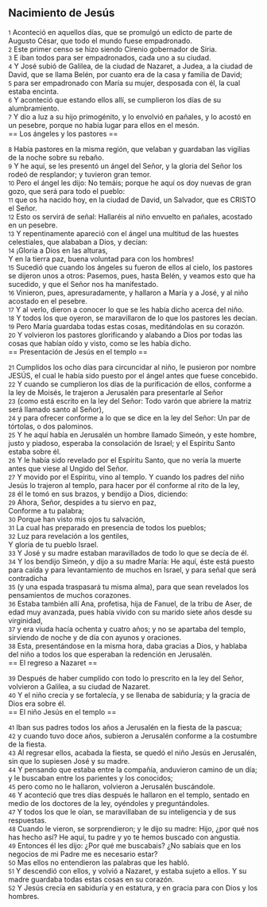 == Nacimiento de Jesús ==

{{anchor|1}} <small>1</small> Aconteció en aquellos días, que se promulgó un edicto de parte de Augusto César, que todo el mundo fuese empadronado.<br>
{{anchor|2}} <small>2</small> Este primer censo se hizo siendo Cirenio gobernador de Siria.<br>
{{anchor|3}} <small>3</small> E iban todos para ser empadronados, cada uno a su ciudad.<br>
{{anchor|4}} <small>4</small> Y José subió de Galilea, de la ciudad de Nazaret, a Judea, a la ciudad de David, que se llama Belén, por cuanto era de la casa y familia de David;<br>
{{anchor|5}} <small>5</small> para ser empadronado con María su mujer, desposada con él, la cual estaba encinta.<br>
{{anchor|6}} <small>6</small> Y aconteció que estando ellos allí, se cumplieron los días de su alumbramiento.<br>
{{anchor|7}} <small>7</small> Y dio a luz a su hijo primogénito, y lo envolvió en pañales, y lo acostó en un pesebre, porque no había lugar para ellos en el mesón.<br>
== Los ángeles y los pastores ==

{{anchor|8}} <small>8</small> Había pastores en la misma región, que velaban y guardaban las vigilias de la noche sobre su rebaño.<br>
{{anchor|9}} <small>9</small> Y he aquí, se les presentó un ángel del Señor, y la gloria del Señor los rodeó de resplandor; y tuvieron gran temor.<br>
{{anchor|10}} <small>10</small> Pero el ángel les dijo: No temáis; porque he aquí os doy nuevas de gran gozo, que será para todo el pueblo:<br>
{{anchor|11}} <small>11</small> que os ha nacido hoy, en la ciudad de David, un Salvador, que es CRISTO el Señor.<br>
{{anchor|12}} <small>12</small> Esto os servirá de señal: Hallaréis al niño envuelto en pañales, acostado en un pesebre.<br>
{{anchor|13}} <small>13</small> Y repentinamente apareció con el ángel una multitud de las huestes celestiales, que alababan a Dios, y decían:<br>
{{anchor|14}} <small>14</small> ¡Gloria a Dios en las alturas,<br>
Y en la tierra paz, buena voluntad para con los hombres!<br>
{{anchor|15}} <small>15</small> Sucedió que cuando los ángeles su fueron de ellos al cielo, los pastores se dijeron unos a otros: Pasemos, pues, hasta Belén, y veamos esto que ha sucedido, y que el Señor nos ha manifestado.<br>
{{anchor|16}} <small>16</small> Vinieron, pues, apresuradamente, y hallaron a María y a José, y al niño acostado en el pesebre.<br>
{{anchor|17}} <small>17</small> Y al verlo, dieron a conocer lo que se les había dicho acerca del niño.<br>
{{anchor|18}} <small>18</small> Y todos los que oyeron, se maravillaron de lo que los pastores les decían.<br>
{{anchor|19}} <small>19</small> Pero María guardaba todas estas cosas, meditándolas en su corazón.<br>
{{anchor|20}} <small>20</small> Y volvieron los pastores glorificando y alabando a Dios por todas las cosas que habían oído y visto, como se les había dicho.<br>
== Presentación de Jesús en el templo ==

{{anchor|21}} <small>21</small> Cumplidos los ocho días para circuncidar al niño, le pusieron por nombre JESÚS, el cual le había sido puesto por el ángel antes que fuese concebido.<br>
{{anchor|22}} <small>22</small> Y cuando se cumplieron los días de la purificación de ellos, conforme a la ley de Moisés, le trajeron a Jerusalén para presentarle al Señor<br>
{{anchor|23}} <small>23</small> (como está escrito en la ley del Señor: Todo varón que abriere la matriz será llamado santo al Señor),<br>
{{anchor|24}} <small>24</small> y para ofrecer conforme a lo que se dice en la ley del Señor: Un par de tórtolas, o dos palominos.<br>
{{anchor|25}} <small>25</small> Y he aquí había en Jerusalén un hombre llamado Simeón, y este hombre, justo y piadoso, esperaba la consolación de Israel; y el Espíritu Santo estaba sobre él.<br>
{{anchor|26}} <small>26</small> Y le había sido revelado por el Espíritu Santo, que no vería la muerte antes que viese al Ungido del Señor.<br>
{{anchor|27}} <small>27</small> Y movido por el Espíritu, vino al templo. Y cuando los padres del niño Jesús lo trajeron al templo, para hacer por él conforme al rito de la ley,<br>
{{anchor|28}} <small>28</small> él le tomó en sus brazos, y bendijo a Dios, diciendo:<br>
{{anchor|29}} <small>29</small> Ahora, Señor, despides a tu siervo en paz,<br>
Conforme a tu palabra;<br>
{{anchor|30}} <small>30</small> Porque han visto mis ojos tu salvación,<br>
{{anchor|31}} <small>31</small> La cual has preparado en presencia de todos los pueblos;<br>
{{anchor|32}} <small>32</small> Luz para revelación a los gentiles,<br>
Y gloria de tu pueblo Israel.<br>
{{anchor|33}} <small>33</small> Y José y su madre estaban maravillados de todo lo que se decía de él.<br>
{{anchor|34}} <small>34</small> Y los bendijo Simeón, y dijo a su madre María: He aquí, éste está puesto para caída y para levantamiento de muchos en Israel, y para señal que será contradicha<br>
{{anchor|35}} <small>35</small> (y una espada traspasará tu misma alma), para que sean revelados los pensamientos de muchos corazones.<br>
{{anchor|36}} <small>36</small> Estaba también allí Ana, profetisa, hija de Fanuel, de la tribu de Aser, de edad muy avanzada, pues había vivido con su marido siete años desde su virginidad,<br>
{{anchor|37}} <small>37</small> y era viuda hacía ochenta y cuatro años; y no se apartaba del templo, sirviendo de noche y de día con ayunos y oraciones.<br>
{{anchor|38}} <small>38</small> Esta, presentándose en la misma hora, daba gracias a Dios, y hablaba del niño a todos los que esperaban la redención en Jerusalén.<br>
== El regreso a Nazaret ==

{{anchor|39}} <small>39</small> Después de haber cumplido con todo lo prescrito en la ley del Señor, volvieron a Galilea, a su ciudad de Nazaret.<br>
{{anchor|40}} <small>40</small> Y el niño crecía y se fortalecía, y se llenaba de sabiduría; y la gracia de Dios era sobre él.<br>
== El niño Jesús en el templo ==

{{anchor|41}} <small>41</small> Iban sus padres todos los años a Jerusalén en la fiesta de la pascua;<br>
{{anchor|42}} <small>42</small> y cuando tuvo doce años, subieron a Jerusalén conforme a la costumbre de la fiesta.<br>
{{anchor|43}} <small>43</small> Al regresar ellos, acabada la fiesta, se quedó el niño Jesús en Jerusalén, sin que lo supiesen José y su madre.<br>
{{anchor|44}} <small>44</small> Y pensando que estaba entre la compañía, anduvieron camino de un día; y le buscaban entre los parientes y los conocidos;<br>
{{anchor|45}} <small>45</small> pero como no le hallaron, volvieron a Jerusalén buscándole.<br>
{{anchor|46}} <small>46</small> Y aconteció que tres días después le hallaron en el templo, sentado en medio de los doctores de la ley, oyéndoles y preguntándoles.<br>
{{anchor|47}} <small>47</small> Y todos los que le oían, se maravillaban de su inteligencia y de sus respuestas.<br>
{{anchor|48}} <small>48</small> Cuando le vieron, se sorprendieron; y le dijo su madre: Hijo, ¿por qué nos has hecho así? He aquí, tu padre y yo te hemos buscado con angustia.<br>
{{anchor|49}} <small>49</small> Entonces él les dijo: ¿Por qué me buscabais? ¿No sabíais que en los negocios de mi Padre me es necesario estar?<br>
{{anchor|50}} <small>50</small> Mas ellos no entendieron las palabras que les habló.<br>
{{anchor|51}} <small>51</small> Y descendió con ellos, y volvió a Nazaret, y estaba sujeto a ellos. Y su madre guardaba todas estas cosas en su corazón.<br>
{{anchor|52}} <small>52</small> Y Jesús crecía en sabiduría y en estatura, y en gracia para con Dios y los hombres.<br>
